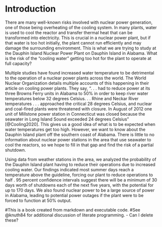 # Introduction

There are many well-known risks involved with nuclear power generation, one of those being overheating of the cooling system. In many plants, water is used to cool the reactor and transfer thermal heat that can be transformed into electricity. This is crucial in a nuclear power plant, but if that water is too hot initially, the plant cannot run efficiently and may damage the surrounding environment. This is what we are trying to study at the Dauphin Island Nuclear Power Plant on Dauphin Island in Alabama. What is the risk of the "cooling water" getting too hot for the plant to operate at full capacity?

Multiple studies have found increased water temperature to be detrimental to the operation of a nuclear power plants across the world. The World Nuclear Organization details multiple accounts of this happening in their article on cooling power plants. They say, ". . . had to reduce power at its three Browns Ferry units in Alabama to 50% in order to keep river water temperatures below 32 degrees Celsius. . . Rhine and Neckar River temperatures . . . approached the critical 28 degrees Celsius, and nuclear and coal-fired plants were threatened with closure. In August of 2012 one unit of Millstone power station in Connecticut was closed because the seawater in Long Island Sound exceeded 24 degrees Celsius" [@Cooling2020]. This gives us a good idea of what is to be expected when water temperatures get too high. However, we want to know about the Dauphin Island plant off the southern coast of Alabama. There is little to no information about nuclear power stations in the area that use seawater to cool the reactors, so we hope to fill in that gap and find the risk of a partial shutdown.

Using data from weather stations in the area, we analyzed the probability of the Dauphin Island plant having to reduce their operations due to increased cooling water. Our findings indicated most summer days reach a temperature above the guideline, forcing our plant to reduce operations to half . 95 percent confidence intervals suggest there will be a minimum of 30 days worth of shutdowns each of the next five years, with the potential for up to 170 days. We also found nuclear power to be a large source of power in Alabama, leading to potential power outages if the plant were to be forced to function at 50% output.

#This is a book created from markdown and executable code. #See @knuth84 for additional discussion of literate programming. - Can I delete these?
